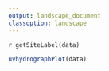 ```yaml
---
output: landscape_document
classoption: landscape
---
```

`r getSiteLabel(data)`

```r
uvhydrographPlot(data)
```
